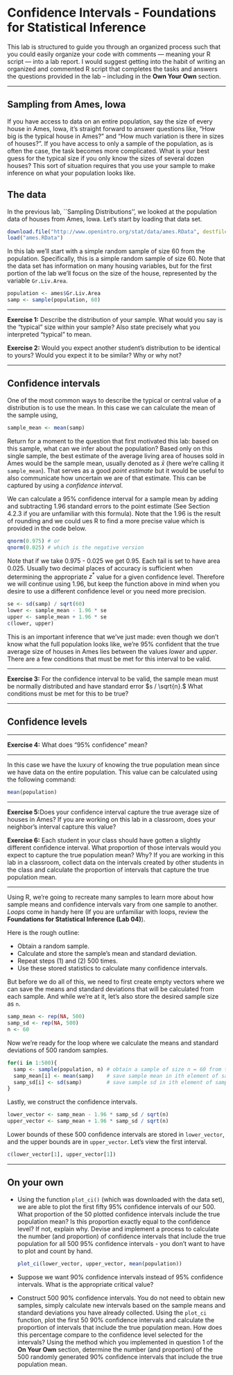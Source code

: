# Confidence Intervals - Foundations for Statistical Inference

This lab is structured to guide you through an organized process such that you could easily organize your code with comments --- meaning your R script --- into a lab report. I would suggest getting into the habit of writing an organized and commented R script that completes the tasks and answers the questions provided in the lab -- including in the **Own Your Own** section.

***

## Sampling from Ames, Iowa

If you have access to data on an entire population, say the size of every
house in Ames, Iowa, it's straight forward to answer questions like, "How big
is the typical house in Ames?" and "How much variation is there in sizes of
houses?". If you have access to only a sample of the population, as is often
the case, the task becomes more complicated. What is your best guess for the
typical size if you only know the sizes of several dozen houses? This sort of
situation requires that you use your sample to make inference on what your
population looks like.

## The data

In the previous lab, ``Sampling Distributions'', we looked at the population data
of houses from Ames, Iowa. Let's start by loading that data set.

```r
download.file("http://www.openintro.org/stat/data/ames.RData", destfile = "ames.RData")
load("ames.RData")
```

In this lab we'll start with a simple random sample of size 60 from the
population. Specifically, this is a simple random sample of size 60. Note that
the data set has information on many housing variables, but for the first
portion of the lab we'll focus on the size of the house, represented by the
variable `Gr.Liv.Area`.

```r
population <- ames$Gr.Liv.Area
samp <- sample(population, 60)
```

---

**Exercise 1:** Describe the distribution of your sample. What would you say is the "typical" size within your sample? Also state precisely what you interpreted "typical" to mean.

**Exercise 2:** Would you expect another student's distribution to be identical to yours? Would you expect it to be similar? Why or why not?

---

## Confidence intervals

One of the most common ways to describe the typical or central value of a
distribution is to use the mean. In this case we can calculate the mean of the
sample using,

```r
sample_mean <- mean(samp)
```

Return for a moment to the question that first motivated this lab: based on
this sample, what can we infer about the population? Based only on this single
sample, the best estimate of the average living area of houses sold in Ames
would be the sample mean, usually denoted as $\bar{x}$ (here we're calling it
`sample_mean`). That serves as a good *point estimate* but it would be useful
to also communicate how uncertain we are of that estimate. This can be
captured by using a *confidence interval*.

We can calculate a 95% confidence interval for a sample mean by adding and
subtracting 1.96 standard errors to the point estimate (See Section 4.2.3 if
you are unfamiliar with this formula). Note that the 1.96 is the result of rounding and we could ues R to find a more precise value which is provided in the code below.

```r
qnorm(0.975) # or
qnorm(0.025) # which is the negative version
```

Note that if we take 0.975 - 0.025 we get 0.95. Each tail is set to have area 0.025. Usually two decimal places of accuracy is sufficient when determining the appropriate $z^*$ value for a given confidence level. Therefore we will continue using 1.96, but keep the function above in mind when you desire to use a different confidence level or you need more precision.

```r
se <- sd(samp) / sqrt(60)
lower <- sample_mean - 1.96 * se
upper <- sample_mean + 1.96 * se
c(lower, upper)
```

This is an important inference that we've just made: even though we don't know
what the full population looks like, we're 95% confident that the true
average size of houses in Ames lies between the values *lower* and *upper*.
There are a few conditions that must be met for this interval to be valid.

---

**Exercise 3:** For the confidence interval to be valid, the sample mean must be normally distributed and have standard error $s / \sqrt{n}.$ What conditions must be met for this to be true?

---

## Confidence levels

---

**Exercise 4:** What does "95% confidence" mean?

---

In this case we have the luxury of knowing the true population mean since we
have data on the entire population. This value can be calculated using the
following command:

```r
mean(population)
```

---

**Exercise 5:**Does your confidence interval capture the true average size of houses in Ames? If you are working on this lab in a classroom, does your neighbor's interval capture this value?

**Exercise 6:** Each student in your class should have gotten a slightly different confidence interval. What proportion of those intervals would you expect to capture the true population mean? Why? If you are working in this lab in a classroom, collect data on the intervals created by other students in the class and calculate the proportion of intervals that capture the true population mean.

---

Using R, we're going to recreate many samples to learn more about how sample means and confidence intervals vary from one sample to another. *Loops* come in handy here (If you are unfamiliar with loops, review the **Foundations for Statistical Inference (Lab 04)**).

Here is the rough outline:

-   Obtain a random sample.
-   Calculate and store the sample's mean and standard deviation.
-   Repeat steps (1) and (2) 500 times.
-   Use these stored statistics to calculate many confidence intervals.


But before we do all of this, we need to first create empty vectors where we can save the means and standard deviations that will be calculated from each sample. And while we're at it, let's also store the desired sample size as `n`.

```r
samp_mean <- rep(NA, 500)
samp_sd <- rep(NA, 500)
n <- 60
```

Now we're ready for the loop where we calculate the means and standard deviations of 500 random samples.

```r
for(i in 1:500){
  samp <- sample(population, n) # obtain a sample of size n = 60 from the population
  samp_mean[i] <- mean(samp)    # save sample mean in ith element of samp_mean
  samp_sd[i] <- sd(samp)        # save sample sd in ith element of samp_sd
}
```

Lastly, we construct the confidence intervals.

```r
lower_vector <- samp_mean - 1.96 * samp_sd / sqrt(n)
upper_vector <- samp_mean + 1.96 * samp_sd / sqrt(n)
```

Lower bounds of these 500 confidence intervals are stored in `lower_vector`,
and the upper bounds are in `upper_vector`. Let's view the first interval.

```r
c(lower_vector[1], upper_vector[1])
```

* * *

## On your own

-   Using the function `plot_ci()` (which was downloaded with the data set), we are able to plot the first fifty 95% confidence intervals of our 500. What proportion of the 50 plotted confidence intervals include the true population mean? Is this proportion exactly equal to the confidence level? If not, explain why. Devise and implement a process to calculate the number (and proportion) of confidence intervals that include the true population for all 500 95% confidence intervals - you don't want to have to plot and count by hand.  

    ```r
    plot_ci(lower_vector, upper_vector, mean(population))
    ```

-   Suppose we want 90% confidence intervals instead of 95% confidence intervals. What is
    the appropriate critical value?

-   Construct 500 90% confidence intervals. You do not need to obtain new samples, simply calculate new intervals based on the sample means and standard deviations you have already collected. Using the `plot_ci` function, plot the first 50 90% confidence intervals and calculate the proportion of intervals that include the true population mean. How does this percentage compare to the confidence level selected for the intervals? Using the method which you implemented in question 1 of the **On Your Own** section, determine the number (and proportion) of the 500 randomly generated 90% confidence intervals that include the true population mean.
